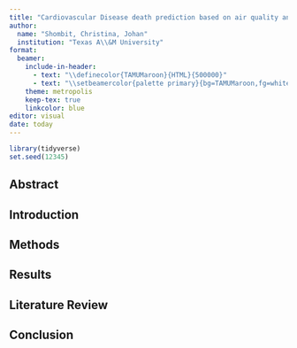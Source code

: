 ---
title: "Cardiovascular Disease death prediction based on air quality and socioeconomic factors"
author: 
  name: "Shombit, Christina, Johan"
  institution: "Texas A\\&M University"
format: 
  beamer:
    include-in-header: 
      - text: "\\definecolor{TAMUMaroon}{HTML}{500000}"
      - text: "\\setbeamercolor{palette primary}{bg=TAMUMaroon,fg=white}"
    theme: metropolis
    keep-tex: true
    linkcolor: blue
editor: visual
date: today
---

```{r setup, include=FALSE}
library(tidyverse)
set.seed(12345)
```

## Abstract

## Introduction

## Methods

## Results

## Literature Review 

## Conclusion
